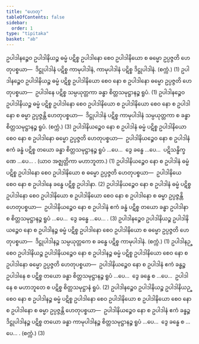 ```yaml
---
title: "ဟေတု"
tableOfContents: false
sidebar:
  order: 1
type: "tipitaka"
basket: "ab"
---
```



<DynamicBreadcrumb />

<Division number="95">

<Paragraph number="3758">
ဥပါဒါနဉ္စေဝ ဥပါဒါနိယဉ္စ ဓမ္မံ ပဋိစ္စ ဥပါဒါနော စေဝ ဥပါဒါနိယော စ ဓမ္မော ဥပ္ပဇ္ဇတိ ဟေတုပစ္စယာ—  ဒိဋ္ဌုပါဒါနံ ပဋိစ္စ ကာမုပါဒါနံ, ကာမုပါဒါနံ ပဋိစ္စ ဒိဋ္ဌုပါဒါနံ. (စက္ကံ.) (1)
</Paragraph>

<Paragraph number="3759">
ဥပါဒါနဉ္စေဝ ဥပါဒါနိယဉ္စ ဓမ္မံ ပဋိစ္စ ဥပါဒါနိယော စေဝ နော စ ဥပါဒါနော ဓမ္မော ဥပ္ပဇ္ဇတိ ဟေတုပစ္စယာ—  ဥပါဒါနေ ပဋိစ္စ သမ္ပယုတ္တကာ ခန္ဓာ စိတ္တသမုဋ္ဌာနဉ္စ ရူပံ. (1)
</Paragraph>

<Paragraph number="3760">
ဥပါဒါနဉ္စေဝ ဥပါဒါနိယဉ္စ ဓမ္မံ ပဋိစ္စ ဥပါဒါနော စေဝ ဥပါဒါနိယော စ ဥပါဒါနိယော စေဝ နော စ ဥပါဒါနော စ ဓမ္မာ ဥပ္ပဇ္ဇန္တိ ဟေတုပစ္စယာ—  ဒိဋ္ဌုပါဒါနံ ပဋိစ္စ ကာမုပါဒါနံ သမ္ပယုတ္တကာ စ ခန္ဓာ စိတ္တသမုဋ္ဌာနဉ္စ ရူပံ. (စက္ကံ.) (3)
</Paragraph>

</Division>
<Division number="96">

<Paragraph number="3761">
ဥပါဒါနိယဉ္စေဝ နော စ ဥပါဒါနံ ဓမ္မံ ပဋိစ္စ ဥပါဒါနိယော စေဝ နော စ ဥပါဒါနော ဓမ္မော ဥပ္ပဇ္ဇတိ ဟေတုပစ္စယာ—  ဥပါဒါနိယဉ္စေဝ နော စ ဥပါဒါနံ ဧကံ ခန္ဓံ ပဋိစ္စ တယော ခန္ဓာ စိတ္တသမုဋ္ဌာနဉ္စ ရူပံ …ပေ…  ဒွေ ခန္ဓေ …ပေ…  ပဋိသန္ဓိက္ခဏေ …ပေ… . (ယာဝ အဇ္ဈတ္တိကာ မဟာဘူတာ.) (1)
</Paragraph>

<Paragraph number="3762">
ဥပါဒါနိယဉ္စေဝ နော စ ဥပါဒါနံ ဓမ္မံ ပဋိစ္စ ဥပါဒါနော စေဝ ဥပါဒါနိယော စ ဓမ္မော ဥပ္ပဇ္ဇတိ ဟေတုပစ္စယာ—  ဥပါဒါနိယေ စေဝ နော စ ဥပါဒါနေ ခန္ဓေ ပဋိစ္စ ဥပါဒါနာ. (2)
</Paragraph>

<Paragraph number="3763">
ဥပါဒါနိယဉ္စေဝ နော စ ဥပါဒါနံ ဓမ္မံ ပဋိစ္စ ဥပါဒါနော စေဝ ဥပါဒါနိယော စ ဥပါဒါနိယော စေဝ နော စ ဥပါဒါနော စ ဓမ္မာ ဥပ္ပဇ္ဇန္တိ ဟေတုပစ္စယာ—  ဥပါဒါနိယဉ္စေဝ နော စ ဥပါဒါနံ ဧကံ ခန္ဓံ ပဋိစ္စ တယော ခန္ဓာ ဥပါဒါနာ စ စိတ္တသမုဋ္ဌာနဉ္စ ရူပံ …ပေ…  ဒွေ ခန္ဓေ …ပေ… . (3)
</Paragraph>

</Division>
<Division number="97">

<Paragraph number="3764">
ဥပါဒါနဉ္စေဝ ဥပါဒါနိယဉ္စ ဥပါဒါနိယဉ္စေဝ နော စ ဥပါဒါနဉ္စ ဓမ္မံ ပဋိစ္စ ဥပါဒါနော စေဝ ဥပါဒါနိယော စ ဓမ္မော ဥပ္ပဇ္ဇတိ ဟေတုပစ္စယာ—  ဒိဋ္ဌုပါဒါနဉ္စ သမ္ပယုတ္တကေ စ ခန္ဓေ ပဋိစ္စ ကာမုပါဒါနံ. (စက္ကံ.) (1)
</Paragraph>

<Paragraph number="3765">
ဥပါဒါနဉ္စေဝ ဥပါဒါနိယဉ္စ ဥပါဒါနိယဉ္စေဝ နော စ ဥပါဒါနဉ္စ ဓမ္မံ ပဋိစ္စ ဥပါဒါနိယော စေဝ နော စ ဥပါဒါနော ဓမ္မော ဥပ္ပဇ္ဇတိ ဟေတုပစ္စယာ—  ဥပါဒါနိယဉ္စေဝ နော စ ဥပါဒါနံ ဧကံ ခန္ဓဉ္စ ဥပါဒါနေ စ ပဋိစ္စ တယော ခန္ဓာ စိတ္တသမုဋ္ဌာနဉ္စ ရူပံ …ပေ…  ဒွေ ခန္ဓေ စ …ပေ…  ဥပါဒါနေ စ မဟာဘူတေ စ ပဋိစ္စ စိတ္တသမုဋ္ဌာနံ ရူပံ. (2)
</Paragraph>

<Paragraph number="3766">
ဥပါဒါနဉ္စေဝ ဥပါဒါနိယဉ္စ ဥပါဒါနိယဉ္စေဝ နော စ ဥပါဒါနဉ္စ ဓမ္မံ ပဋိစ္စ ဥပါဒါနော စေဝ ဥပါဒါနိယော စ ဥပါဒါနိယော စေဝ နော စ ဥပါဒါနော စ ဓမ္မာ ဥပ္ပဇ္ဇန္တိ ဟေတုပစ္စယာ—  ဥပါဒါနိယဉ္စေဝ နော စ ဥပါဒါနံ ဧကံ ခန္ဓဉ္စ ဒိဋ္ဌုပါဒါနဉ္စ ပဋိစ္စ တယော ခန္ဓာ ကာမုပါဒါနဉ္စ စိတ္တသမုဋ္ဌာနဉ္စ ရူပံ …ပေ…  ဒွေ ခန္ဓေ စ …ပေ… . (စက္ကံ.) (3)
</Paragraph>
</Division>